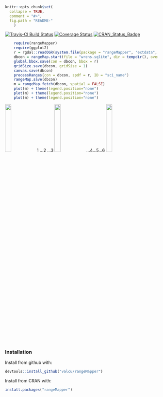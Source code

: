 
<!-- README.md is generated from README.Rmd. Please edit that file
knitr::knit('README.Rmd')
-->

```r
knitr::opts_chunk$set(
  collapse = TRUE,
  comment = "#>",
  fig.path = "README-"
    )
```
[![Travis-CI Build Status](https://travis-ci.org/valcu/rangeMapper.svg?branch=master)](https://travis-ci.org/valcu/rangeMapper)
[![Coverage Status](https://img.shields.io/codecov/c/github/valcu/rangeMapper/master.svg)](https://codecov.io/github/valcu/rangeMapper?branch=master)
[![CRAN_Status_Badge](http://www.r-pkg.org/badges/version/rangeMapper)](http://cran.r-project.org/package=rangeMapper)


```r
    require(rangeMapper)
    require(ggplot2)
    r = rgdal::readOGR(system.file(package = "rangeMapper", "extdata", "wrens", "vector_combined"), "wrens", verbose = FALSE)
    dbcon = rangeMap.start(file = "wrens.sqlite", dir = tempdir(), overwrite = TRUE)
    global.bbox.save(con = dbcon, bbox = r)
    gridSize.save(dbcon, gridSize = 1)
    canvas.save(dbcon)
    processRanges(con = dbcon, spdf = r, ID = "sci_name")
    rangeMap.save(dbcon)
    m = rangeMap.fetch(dbcon, spatial = FALSE)
    plot(m) + theme(legend.position="none")
    plot(m) + theme(legend.position="none")
    plot(m) + theme(legend.position="none")
```

<img src="README-1-1.png" width="20%"> 1 ...2 ...3 <img src="README-1-2.png" width="20%"> ...4...5...6 <img src="README-1-3.png" width="20%">

### Installation

Install from github with:
```R
devtools::install_github("valcu/rangeMapper")
```
Install from CRAN with:
```R
install.packages("rangeMapper")
```